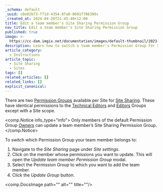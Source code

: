 ```yaml
---
_schema: default
_uuid: c0e02b73-f71d-4354-8fa8-8601f786390c
_created_at: 2024-04-26T21:45:40+12:00
title: Edit a team member's Site Sharing Permission Group
nav_title: Edit a team member's Site Sharing Permission Group
published: true
image: >-
  https://cc-dam.imgix.net/documentation/images/default-thumbnail/2023-Q4/CloudCannon-Documentation-Thumbnail.png
description: Learn how to switch a team member's Permission Group for Site Sharing.
article_category:
  - Instructions
article_topic:
  - Site Sharing
  - Sites
tags: []
related_articles: []
related_links: []
explicit_canonical:
---
```

There are two [Permission Groups](/documentation/articles/what-are-permission-groups/) available per Site for [Site Sharing](/documentation/articles/share-a-site-with-site-sharing/). These have identical permissions to the [Technical Editors](/documentation/articles/what-are-default-permission-groups/#technical-editors) and [Editors](/documentation/articles/what-are-default-permission-groups/#editors) Groups except with a Site scope.

<comp.Notice info_type="info">
  Only members of the default Permission Group [Owners](/documentation/articles/what-are-default-permission-groups/#owners) can update a team member’s Site Sharing Permission Group.
</comp.Notice>

To switch which Permission Group your team member belongs to:

1. Navigate to the *Site Sharing* page under *Site settings*.
2. Click on the member whose permissions you want to update. This will open the *Update team member Permission Group* modal.
3. Select the Permission Group to which you want to add the team member.
4. Click the *Update Group* button.

<comp.DocsImage path="" alt="" title=""/>